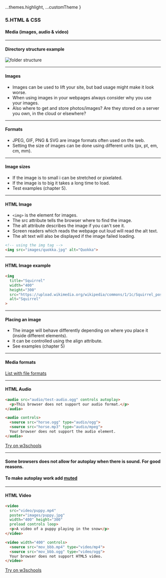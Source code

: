 
  ...themes.highlight,
  ...customTheme
}


### 5.HTML & CSS
#### Media (images, audio & video)


---

#### Directory structure example
<img src={img1} alt="folder structure"/>


---

#### Images

* Images can be used to lift your site, but bad usage might make it look worse.
* When using images in your webpages always consider why you use your images.
* Also where to get and store photos/images? Are they stored on a server you own, in the cloud or elsewhere?


---

#### Formats

* JPEG, GIF, PNG & SVG are image formats often used on the web. 
* Setting the size of images can be done using different units (px, pt, em, cm, mm).


---

#### Image sizes

* If the image is to small i can be stretched or pixelated.
* If the image is to big it takes a long time to load.
* Test examples (chapter 5).


---

####  HTML Image

* ```<img>``` is the element for images.
* The src attribute tells the browser where to find the image.
* The alt attribute describes the image if you can't see it.
* Screen readers which reads the webpage out loud will read the alt text.
* The alt text will also be displayed if the image failed loading.

```HTML
<!-- using the img tag -->
<img src="images/quokka.jpg" alt="Quokka">
```



---

####  HTML Image example

```HTML
<img
  title="Squirrel"
  width="400"
  height="300"
  src="https://upload.wikimedia.org/wikipedia/commons/1/1c/Squirrel_posing.jpg"
  alt="Squirrel"
>
```

---

#### Placing an image

* The image will behave differently depending on where you place it (inside different elements).
* It can be controlled using the align attribute.
* See examples (chapter 5)


---

#### Media formats
<a href="https://www.w3schools.com/html/html_media.asp">List with file formats</a>

---

####  HTML Audio

```HTML
<audio src="audio/test-audio.ogg" controls autoplay>
  <p>This browser does not support our audio format.</p>
</audio>
```

```HTML
<audio controls>
  <source src="horse.ogg" type="audio/ogg">
  <source src="horse.mp3" type="audio/mpeg">
  Your browser does not support the audio element.
</audio>
```
[Try on w3schools](https://www.w3schools.com/html/tryit.asp?filename=tryhtml5_audio_all)



---

#### Some browsers does not allow for autoplay when there is sound. For good reasons.
#### To make autoplay work add <a href="https://www.w3schools.com/tags/att_video_muted.asp">muted</a>


---

####  HTML Video

```HTML
<video
  src="video/puppy.mp4"
  poster="images/puppy.jpg"
  width="400" height="300"
  preload controls loop>
  <p>A video of a puppy playing in the snow</p>
</video>
```

```HTML
<video width="400" controls>
  <source src="mov_bbb.mp4" type="video/mp4">
  <source src="mov_bbb.ogg" type="video/ogg">
  Your browser does not support HTML5 video.
</video>
```
[Try on w3schools](https://www.w3schools.com/html/tryit.asp?filename=tryhtml5_video_autoplay)